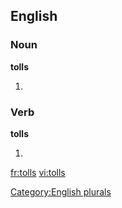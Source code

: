 
==English==

===Noun===
'''tolls'''

# {{plural of |[[toll]]}}

===Verb===
'''tolls'''

# {{third-person singular of|[[toll]]}}

[[Category:English plurals]]

[[fr:tolls]]
[[vi:tolls]]